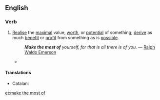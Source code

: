 ==English==

===Verb===
{{en-verb|head=[[to]] [[make]] [[the]] [[most]] [[of]]|makes the most of|making the most of|made the most of}}

# {{idiomatic|transitive}} [[realise|Realise]] the [[maximal]] value, [[worth]], or [[potential]] of something; [[derive]] as much [[benefit]] or [[profit]] from something as is [[possible]].
#: '''''Make the most of''' yourself, for that is all there is of you.'' — [[w:Ralph Waldo Emerson|Ralph Waldo Emerson]]
#* {{quote-news
|year=2011
|date=January 25
|author=Les Roopanarine
|title=Wigan   1 - 2   Aston Villa
|work=BBC
|url=http://news.bbc.co.uk/sport2/hi/football/eng_prem/9369947.stm
|page=
|passage=But with the home side likewise unable to '''make the most of''' a period of first-half ascendancy, Villa were swift to make amends on the restart.}}

====Translations====
{{trans-top}}
* Catalan: {{t|ca|aprofitar}}
{{trans-mid}}
{{trans-bottom}}

[[et:make the most of]]